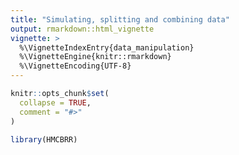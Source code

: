 ```yaml
---
title: "Simulating, splitting and combining data"
output: rmarkdown::html_vignette
vignette: >
  %\VignetteIndexEntry{data_manipulation}
  %\VignetteEngine{knitr::rmarkdown}
  %\VignetteEncoding{UTF-8}
---
```


```r
knitr::opts_chunk$set(
  collapse = TRUE,
  comment = "#>"
)
```

```r
library(HMCBRR)
```
